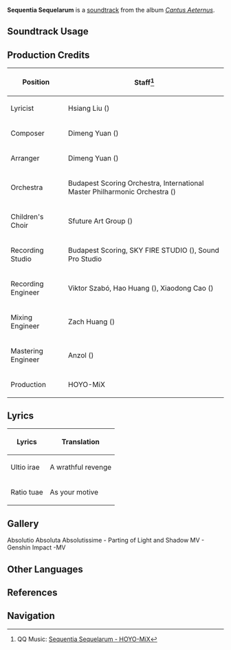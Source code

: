 {{Soundtrack Infobox
|image          = Cantus Aeternus.png
|album          = Cantus Aeternus
|disc           = 3
|number         = 38
|featured       =
|featured2      =
|featured3      =
|featured_disc  =
|featured_disc2 =
|featured_disc3 =
|youtube_id     = EpkT4Io4xuk
|spotify_id     = 2DGRDYnT9SxmrkiOj0oUAA
|previous       = Chorus Cinericius
|next           = Absolutio Absoluta Absolutissime
}}
'''Sequentia Sequelarum''' is a [[soundtrack]] from the album ''[[Cantus Aeternus]]''.

==Soundtrack Usage==
{{Soundtrack Usage
|quest = Into the Sunlight//cutscene
|domain = Scattered Ruins\The Knave//cutscene
}}

==Production Credits==
{| class="wikitable sortable"
|-
! Position
! Staff<ref>QQ Music: [https://y.qq.com/n/ryqq/songDetail/003N6wM936Io1L {{zh|役从的继叙咏}} Sequentia Sequelarum - HOYO-MiX]</ref>
|-
! Lyricist
| Hsiang Liu ({{zh|项柳}})
|-
! Composer
| Dimeng Yuan ({{zh|苑迪萌}})
|-
! Arranger
| Dimeng Yuan ({{zh|苑迪萌}})
|-
! Orchestra
| Budapest Scoring Orchestra, International Master Philharmonic Orchestra ({{zh|国际首席爱乐乐团}})
|-
! Children's Choir
| Sfuture Art Group ({{zh|Sfuture艺术团}})
|-
! Recording Studio
| Budapest Scoring, SKY FIRE STUDIO ({{zh|九紫天诚录音棚}}), Sound Pro Studio
|-
! Recording Engineer
| Viktor Szabó, Hao Huang ({{zh|黄浩}}), Xiaodong Cao ({{zh|曹晓冬}})
|-
! Mixing Engineer
| Zach Huang ({{zh|黄巍}})
|-
! Mastering Engineer
| Anzol ({{zh|鸦雀有声}})
|-
! Production
| HOYO-MiX
|}

==Lyrics== 
{| class="wikitable" 
! Lyrics 
! Translation 
|- 
| Ultio irae  
| A wrathful revenge
|- 
| Ratio tuae 
| As your motive
|} 

==Gallery==
<gallery>
Absolutio Absoluta Absolutissime - Parting of Light and Shadow MV - Genshin Impact -MV
</gallery>
<!--
==Trivia==
-->
==Other Languages==
{{Other Languages
|en       = Sequentia Sequelarum
|en_lang  = la
|en_tl    = {{w|Sequence (music)|Sequence}} of Servants
|zhs      = 役从的继叙咏
|zhs_rm   = Yìcóng de Jìxùyŏng
|zht      = 役從的繼敘詠
|zht_rm   = Yìcóng de Jìxùyŏng
|zh_tl    = Sequence of Servitude
|ja       = 召仕の続唱
|ja_rm    = Meshitsuka no Zokushou{{Assumed}}
|ja_tl    = 
|ko       = 뒤따르는 자의 부속가
|ko_tl    = 
}}

==References==
{{Reflist}}

==Navigation==
{{Soundtrack Navbox|Cantus Aeternus}}